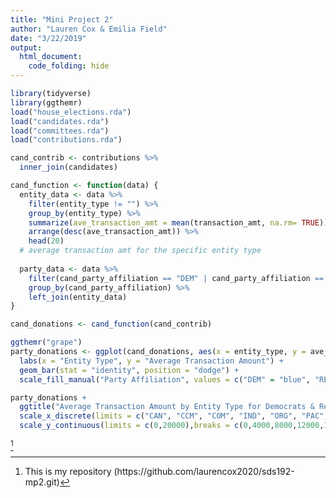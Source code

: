 ```yaml
---
title: "Mini Project 2"
author: "Lauren Cox & Emilia Field"
date: "3/22/2019"
output: 
  html_document:
    code_folding: hide
---
```


```r
library(tidyverse)
library(ggthemr)
load("house_elections.rda")
load("candidates.rda")
load("committees.rda")
load("contributions.rda")
```

```r
cand_contrib <- contributions %>%
  inner_join(candidates)
```

```r
cand_function <- function(data) {
  entity_data <- data %>%
    filter(entity_type != "") %>%
    group_by(entity_type) %>%
    summarize(ave_transaction_amt = mean(transaction_amt, na.rm= TRUE)) %>%
    arrange(desc(ave_transaction_amt)) %>%
    head(20)
  # average transaction amt for the specific entity type
  
  party_data <- data %>%
    filter(cand_party_affiliation == "DEM" | cand_party_affiliation == "REP") %>%
    group_by(cand_party_affiliation) %>%
    left_join(entity_data) 
}

cand_donations <- cand_function(cand_contrib)
```

```r
ggthemr("grape")
party_donations <- ggplot(cand_donations, aes(x = entity_type, y = ave_transaction_amt, fill = cand_party_affiliation)) +
  labs(x = "Entity Type", y = "Average Transaction Amount") +
  geom_bar(stat = "identity", position = "dodge") +
  scale_fill_manual("Party Affiliation", values = c("DEM" = "blue", "REP" = "red"))

party_donations +
  ggtitle("Average Transaction Amount by Entity Type for Democrats & Republicans") +
  scale_x_discrete(limits = c("CAN", "CCM", "COM", "IND", "ORG", "PAC", "PTY")) +
  scale_y_continuous(limits = c(0,20000),breaks = c(0,4000,8000,12000,16000,20000))
```

^[This is my repository (https://github.com/laurencox2020/sds192-mp2.git)]








